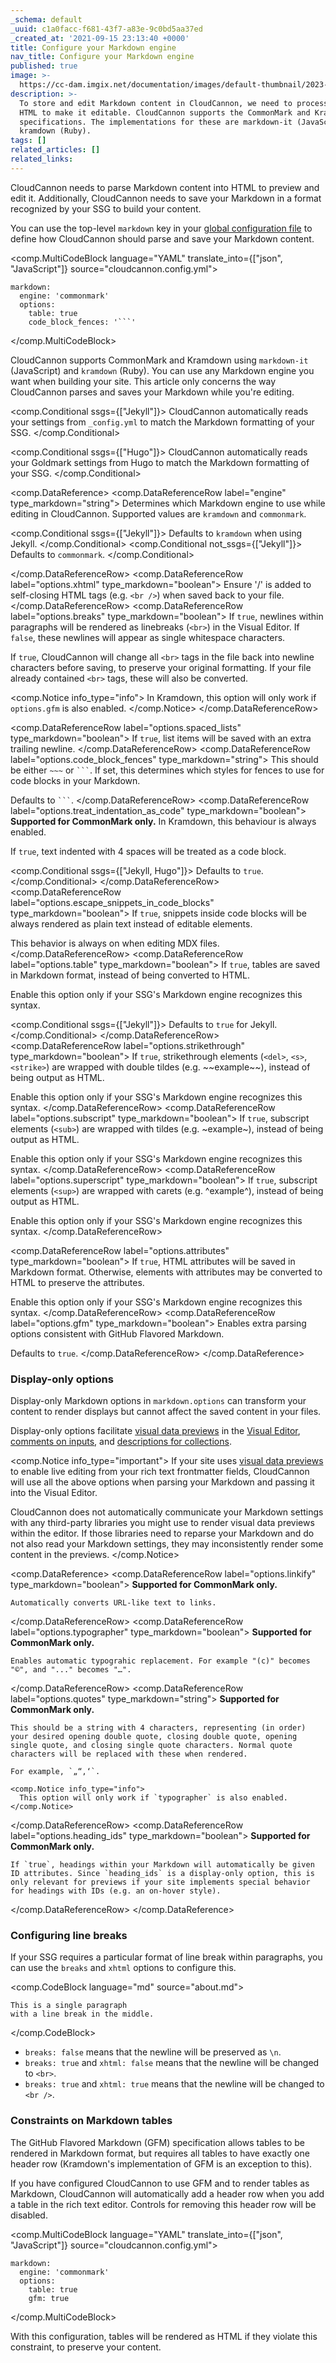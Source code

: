 ```yaml
---
_schema: default
_uuid: c1a0facc-f681-43f7-a83e-9c0bd5aa37ed
_created_at: '2021-09-15 23:13:40 +0000'
title: Configure your Markdown engine
nav_title: Configure your Markdown engine
published: true
image: >-
  https://cc-dam.imgix.net/documentation/images/default-thumbnail/2023-Q4/CloudCannon-Documentation-Thumbnail.png
description: >-
  To store and edit Markdown content in CloudCannon, we need to process it into
  HTML to make it editable. CloudCannon supports the CommonMark and Kramdown
  specifications. The implementations for these are markdown-it (JavaScript) and
  kramdown (Ruby).
tags: []
related_articles: []
related_links:
---
```

CloudCannon needs to parse Markdown content into HTML to preview and edit it. Additionally, CloudCannon needs to save your Markdown in a format recognized by your SSG to build your content.

You can use the top-level `markdown` key in your [global configuration file](/documentation/articles/create-a-global-configuration-file/) to define how CloudCannon should parse and save your Markdown content.

<comp.MultiCodeBlock language="YAML" translate_into={["json", "JavaScript"]} source="cloudcannon.config.yml">
```
markdown:
  engine: 'commonmark'
  options:
    table: true
    code_block_fences: '```'
```
</comp.MultiCodeBlock>

CloudCannon supports CommonMark and Kramdown using `markdown-it` (JavaScript) and `kramdown` (Ruby). You can use any Markdown engine you want when building your site. This article only concerns the way CloudCannon parses and saves your Markdown while you're editing.

<comp.Conditional ssgs={["Jekyll"]}>
  CloudCannon automatically reads your settings from `_config.yml` to match the Markdown formatting of your SSG.
</comp.Conditional>

<comp.Conditional ssgs={["Hugo"]}>
  CloudCannon automatically reads your Goldmark settings from Hugo to match the Markdown formatting of your SSG.
</comp.Conditional>

<comp.DataReference>
 <comp.DataReferenceRow label="engine" type_markdown="string">
  Determines which Markdown engine to use while editing in CloudCannon. Supported values are `kramdown` and `commonmark`.
  
  <comp.Conditional ssgs={["Jekyll"]}>
    Defaults to `kramdown` when using Jekyll.
  </comp.Conditional>
  <comp.Conditional not_ssgs={["Jekyll"]}>
    Defaults to `commonmark`.
  </comp.Conditional>

 </comp.DataReferenceRow>
 <comp.DataReferenceRow label="options.xhtml" type_markdown="boolean">
  Ensure '/' is added to self-closing HTML tags (e.g. `<br />`) when saved back to your file. 
 </comp.DataReferenceRow>
 <comp.DataReferenceRow label="options.breaks" type_markdown="boolean">
  If `true`, newlines within paragraphs will be rendered as linebreaks (`<br>`) in the Visual Editor. If `false`, these newlines will appear as single whitespace characters.

  If `true`, CloudCannon will change all `<br>` tags in the file back into newline characters before saving, to preserve your original formatting. If your file already contained `<br>` tags, these will also be converted.

  <comp.Notice info_type="info">
    In Kramdown, this option will only work if `options.gfm` is also enabled.
  </comp.Notice>
 </comp.DataReferenceRow>

 <comp.DataReferenceRow label="options.spaced_lists" type_markdown="boolean">
  If `true`, list items will be saved with an extra trailing newline.
 </comp.DataReferenceRow>
 <comp.DataReferenceRow label="options.code_block_fences" type_markdown="string">
  This should be either <code>~~~</code> or <code>```</code>.
  If set, this determines which styles for fences to use for code blocks in your Markdown.

  Defaults to <code>```</code>.
 </comp.DataReferenceRow>
 <comp.DataReferenceRow label="options.treat_indentation_as_code" type_markdown="boolean">
  **Supported for CommonMark only.** In Kramdown, this behaviour is always enabled.
  
  If `true`, text indented with 4 spaces will be treated as a code block.

  <comp.Conditional ssgs={["Jekyll, Hugo"]}>
    Defaults to `true`.
  </comp.Conditional>
 </comp.DataReferenceRow>
 <comp.DataReferenceRow label="options.escape_snippets_in_code_blocks" type_markdown="boolean">
  If `true`, snippets inside code blocks will be always rendered as plain text instead of editable elements.

  This behavior is always on when editing MDX files.
 </comp.DataReferenceRow>
 <comp.DataReferenceRow label="options.table" type_markdown="boolean">
  If `true`, tables are saved in Markdown format, instead of being converted to HTML.
  
  Enable this option only if your SSG's Markdown engine recognizes this syntax.

  <comp.Conditional ssgs={["Jekyll"]}>
    Defaults to `true` for Jekyll.
  </comp.Conditional>
 </comp.DataReferenceRow>
 <comp.DataReferenceRow label="options.strikethrough" type_markdown="boolean">
  If `true`, strikethrough elements (`<del>`, `<s>`, `<strike>`) are wrapped with double tildes (e.g. \~\~example\~\~), instead of being output as HTML.
  
  Enable this option only if your SSG's Markdown engine recognizes this syntax.
 </comp.DataReferenceRow>
 <comp.DataReferenceRow label="options.subscript" type_markdown="boolean">
  If `true`, subscript elements (`<sub>`) are wrapped with tildes (e.g. \~example\~), instead of being output as HTML.
  
  Enable this option only if your SSG's Markdown engine recognizes this syntax.
 </comp.DataReferenceRow>
 <comp.DataReferenceRow label="options.superscript" type_markdown="boolean">
  If `true`, subscript elements (`<sup>`) are wrapped with carets (e.g. ^example^), instead of being output as HTML.
  
  Enable this option only if your SSG's Markdown engine recognizes this syntax.
 </comp.DataReferenceRow>

 <comp.DataReferenceRow label="options.attributes" type_markdown="boolean">
  If `true`, HTML attributes will be saved in Markdown format. Otherwise, elements with attributes may be converted to HTML to preserve the attributes.
  
  Enable this option only if your SSG's Markdown engine recognizes this syntax.
 </comp.DataReferenceRow>
 <comp.DataReferenceRow label="options.gfm" type_markdown="boolean">
  Enables extra parsing options consistent with GitHub Flavored Markdown. 
  
  Defaults to `true`.
 </comp.DataReferenceRow>
</comp.DataReference>

### Display-only options

Display-only Markdown options in `markdown.options` can transform your content to render displays but cannot affect the saved content in your files.

Display-only options facilitate [visual data previews](/documentation/articles/what-are-visual-data-previews/) in the [Visual Editor](/documentation/articles/the-visual-editor/), [comments on inputs](/documentation/articles/configure-your-inputs/#comment), and [descriptions for collections](/documentation/articles/define-your-collections/#description).

<comp.Notice info_type="important">
  If your site uses [visual data previews](/documentation/articles/what-are-visual-data-previews/) to enable live editing from your rich text frontmatter fields, CloudCannon will use all the above options when parsing your Markdown and passing it into the Visual Editor.

  CloudCannon does not automatically communicate your Markdown settings with any third-party libraries you might use to render visual data previews within the editor. If those libraries need to reparse your Markdown and do not also read your Markdown settings, they may inconsistently render some content in the previews.
</comp.Notice>

<comp.DataReference>
  <comp.DataReferenceRow label="options.linkify" type_markdown="boolean">
    **Supported for CommonMark only.**

    Automatically converts URL-like text to links.
  </comp.DataReferenceRow>
  <comp.DataReferenceRow label="options.typographer" type_markdown="boolean">
    **Supported for CommonMark only.**

    Enables automatic typograhic replacement. For example "(c)" becomes "©", and "..." becomes "…".
  </comp.DataReferenceRow>
  <comp.DataReferenceRow label="options.quotes" type_markdown="string">
    **Supported for CommonMark only.**

    This should be a string with 4 characters, representing (in order) your desired opening double quote, closing double quote, opening single quote, and closing single quote characters. Normal quote characters will be replaced with these when rendered.

    For example, `„“‚‘`.

    <comp.Notice info_type="info">
      This option will only work if `typographer` is also enabled.
    </comp.Notice>
  </comp.DataReferenceRow>
  <comp.DataReferenceRow label="options.heading_ids" type_markdown="boolean">
    **Supported for CommonMark only.**

    If `true`, headings within your Markdown will automatically be given ID attributes. Since `heading_ids` is a display-only option, this is only relevant for previews if your site implements special behavior for headings with IDs (e.g. an on-hover style).
  </comp.DataReferenceRow>
</comp.DataReference>

### Configuring line breaks

If your SSG requires a particular format of line break within paragraphs, you can use the `breaks` and `xhtml` options to configure this.

<comp.CodeBlock language="md" source="about.md">
```
This is a single paragraph
with a line break in the middle.
```
</comp.CodeBlock>

* `breaks: false` means that the newline will be preserved as `\n`.
* `breaks: true` and `xhtml: false` means that the newline will be changed to `<br>`.
* `breaks: true` and `xhtml: true` means that the newline will be changed to `<br />`.

### Constraints on Markdown tables

The GitHub Flavored Markdown (GFM) specification allows tables to be rendered in Markdown format, but requires all tables to have exactly one header row (Kramdown's implementation of GFM is an exception to this).

If you have configured CloudCannon to use GFM and to render tables as Markdown, CloudCannon will automatically add a header row when you add a table in the rich text editor. Controls for removing this header row will be disabled.

<comp.MultiCodeBlock language="YAML" translate_into={["json", "JavaScript"]} source="cloudcannon.config.yml">
```
markdown:
  engine: 'commonmark'
  options:
    table: true
    gfm: true
```
</comp.MultiCodeBlock>

With this configuration, tables will be rendered as HTML if they violate this constraint, to preserve your content.